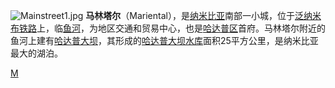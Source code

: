 [[File:Mainstreet1.jpg|thumb]]
'''马林塔尔'''（Mariental），是[[纳米比亚|纳米比亚]]南部一小城，位于[[泛纳米布铁路|泛纳米布铁路]]上，临[[鱼河_(纳米比亚)|鱼河]]，为地区交通和贸易中心，也是[[哈达普区|哈达普区]]首府。马林塔尔附近的鱼河上建有[[哈达普大坝|哈达普大坝]]，其形成的[[哈达普大坝水库|哈达普大坝水库]]面积25平方公里，是纳米比亚最大的湖泊。

{{coord|24|38|S|17|58|E|region:NA_type:city|display=title}}

{{Authority control}}
[[Category:纳米比亚城市|M]]